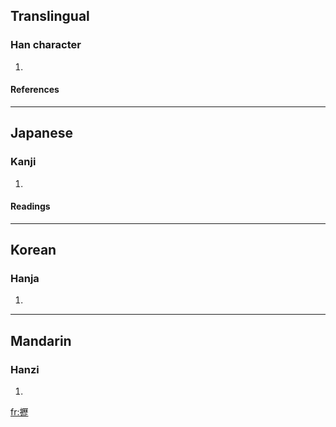 ==Translingual==
===Han character===
{{Han char|rn=64|rad=手|as=16|sn=19|four=|canj=手一竹一 (QMHM)}}
# {{defn|Han|sort=手16}}
====References====
{{Han ref|kx=0462.280|dkj=12957|dj=0811.280|hdz=31982.090|uh=650A|ud=25866}}
----
==Japanese==
===Kanji===
{{ja-kanji|grade=|rs=手16}}
# {{defn|Japanese}} 
====Readings====
{{ja-readings|on=[[ふき]] (fuki), [[りゃく]] (ryaku)|kun=[[うつ]] (utsu)}}
----
==Korean==
===Hanja===
{{ko-hanja|hangeul=[[려]]>[[여]]|eumhun=|rv=ryeo>yeo|mr=ryŏ>yŏ|y=ley>ey}}
# {{defn|Korean}}
----
==Mandarin==
===Hanzi===
{{cmn-hanzi|pin=[[huǎn]] (huan3), [[lì]] (li4)|wg=huan<sup>3</sup>, li<sup>4</sup>}}
# {{defn|Mandarin}}

[[fr:攊]]